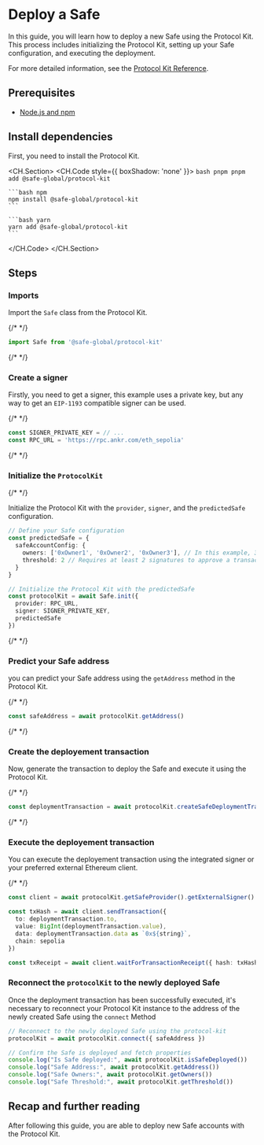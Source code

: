 
# Deploy a Safe

In this guide, you will learn how to deploy a new Safe using the Protocol Kit. This process includes initializing the Protocol Kit, setting up your Safe configuration, and executing the deployment.

For more detailed information, see the [Protocol Kit Reference](../../../protocol-kit/reference/safe.mdx).

## Prerequisites

- [Node.js and npm](https://docs.npmjs.com/downloading-and-installing-node-js-and-npm)

## Install dependencies

First, you need to install the Protocol Kit.

<CH.Section>
  <CH.Code style={{ boxShadow: 'none' }}>
    ```bash pnpm
    pnpm add @safe-global/protocol-kit
    ```

    ```bash npm
    npm install @safe-global/protocol-kit
    ```

    ```bash yarn
    yarn add @safe-global/protocol-kit
    ```
  </CH.Code>
</CH.Section>

## Steps

<Steps>

  ### Imports

  Import the `Safe` class from the Protocol Kit.

  {/* <!-- vale off --> */}

  ```typescript
  import Safe from '@safe-global/protocol-kit'
  ```

  {/* <!-- vale on --> */}

  ### Create a signer

  Firstly, you need to get a signer, this example uses a private key, but any way to get an `EIP-1193` compatible signer can be used.

  {/* <!-- vale off --> */}

  ```typescript
  const SIGNER_PRIVATE_KEY = // ...
  const RPC_URL = 'https://rpc.ankr.com/eth_sepolia'
  ```

  {/* <!-- vale on --> */}

  ### Initialize the `ProtocolKit`

  {/* <!-- vale off --> */}

  Initialize the Protocol Kit with the `provider`, `signer`, and the `predictedSafe` configuration.

  ```typescript
  // Define your Safe configuration
  const predictedSafe = {
    safeAccountConfig: {
      owners: ['0xOwner1', '0xOwner2', '0xOwner3'], // In this example, 3 owners
      threshold: 2 // Requires at least 2 signatures to approve a transaction
    }
  }

  // Initialize the Protocol Kit with the predictedSafe
  const protocolKit = await Safe.init({
    provider: RPC_URL,
    signer: SIGNER_PRIVATE_KEY,
    predictedSafe
  })
  ```

  {/* <!-- vale on --> */}

  ### Predict your Safe address

  you can predict your Safe address using the `getAddress` method in the Protocol Kit.

  {/* <!-- vale off --> */}

  ```typescript
  const safeAddress = await protocolKit.getAddress()
  ```

  {/* <!-- vale on --> */}

  ### Create the deployement transaction

  Now, generate the transaction to deploy the Safe and execute it using the Protocol Kit.

  {/* <!-- vale off --> */}

  ```typescript
  const deploymentTransaction = await protocolKit.createSafeDeploymentTransaction()
  ```

  {/* <!-- vale on --> */}

  ### Execute the deployement transaction

  You can execute the deployement transaction using the integrated signer or your preferred external Ethereum client.

  {/* <!-- vale off --> */}

  ```typescript
  const client = await protocolKit.getSafeProvider().getExternalSigner()

  const txHash = await client.sendTransaction({
    to: deploymentTransaction.to,
    value: BigInt(deploymentTransaction.value),
    data: deploymentTransaction.data as `0x${string}`,
    chain: sepolia
  })

  const txReceipt = await client.waitForTransactionReceipt({ hash: txHash })
  ```

  ### Reconnect the `protocolKit` to the newly deployed Safe

Once the deployment transaction has been successfully executed, it's necessary to reconnect your Protocol Kit instance to the address of the newly created Safe using the `connect` Method

```typescript
// Reconnect to the newly deployed Safe using the protocol-kit
protocolKit = await protocolKit.connect({ safeAddress })

// Confirm the Safe is deployed and fetch properties
console.log("Is Safe deployed:", await protocolKit.isSafeDeployed())
console.log("Safe Address:", await protocolKit.getAddress())
console.log("Safe Owners:", await protocolKit.getOwners())
console.log("Safe Threshold:", await protocolKit.getThreshold())
```


</Steps>


## Recap and further reading

After following this guide, you are able to deploy new Safe accounts with the Protocol Kit.
